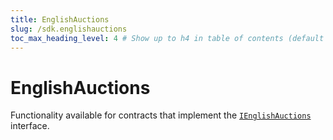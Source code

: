---
title: EnglishAuctions
slug: /sdk.englishauctions
toc_max_heading_level: 4 # Show up to h4 in table of contents (default is up to h3)
---

# EnglishAuctions

Functionality available for contracts that implement the [`IEnglishAuctions`](/contracts/IEnglishAuctions) interface.
